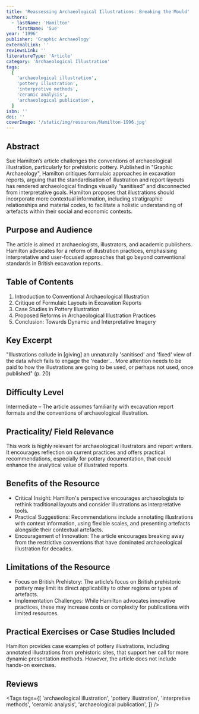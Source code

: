 ```yaml
---
title: 'Reassessing Archaeological Illustrations: Breaking the Mould'
authors:
  - lastName: 'Hamilton'
    firstName: 'Sue'
year: '1996'
publisher: 'Graphic Archaeology'
externalLink: ''
reviewsLink: ''
literatureType: 'Article'
category: 'Archaeological Illustration'
tags:
  [
    'archaeological illustration',
    'pottery illustration',
    'interpretive methods',
    'ceramic analysis',
    'archaeological publication',
  ]
isbn: ''
doi: ''
coverImage: '/static/img/resources/Hamilton-1996.jpg'
---
```


## Abstract

Sue Hamilton’s article challenges the conventions of archaeological illustration, particularly for prehistoric pottery. Published in "Graphic Archaeology", Hamilton critiques formulaic approaches in excavation reports, arguing that the standardisation of illustration and report layouts has rendered archaeological findings visually “sanitised” and disconnected from interpretative goals. Hamilton proposes that illustrations should incorporate more contextual information, including stratigraphic relationships and material codes, to facilitate a holistic understanding of artefacts within their social and economic contexts.

## Purpose and Audience

The article is aimed at archaeologists, illustrators, and academic publishers. Hamilton advocates for a reform of illustration practices, emphasising interpretative and user-focused approaches that go beyond conventional standards in British excavation reports.

## Table of Contents

1. Introduction to Conventional Archaeological Illustration
2. Critique of Formulaic Layouts in Excavation Reports
3. Case Studies in Pottery Illustration
4. Proposed Reforms in Archaeological Illustration Practices
5. Conclusion: Towards Dynamic and Interpretative Imagery

## Key Excerpt

"Illustrations collude in [giving] an unnaturally 'sanitised' and 'fixed' view of the data which fails to engage the 'reader'... More attention needs to be paid to how the illustrations are going to be used, or perhaps not used, once published" (p. 20)

## Difficulty Level

Intermediate – The article assumes familiarity with excavation report formats and the conventions of archaeological illustration.

## Practicality/ Field Relevance

This work is highly relevant for archaeological illustrators and report writers. It encourages reflection on current practices and offers practical recommendations, especially for pottery documentation, that could enhance the analytical value of illustrated reports.

## Benefits of the Resource

- Critical Insight: Hamilton's perspective encourages archaeologists to rethink traditional layouts and consider illustrations as interpretative tools.
- Practical Suggestions: Recommendations include annotating illustrations with context information, using flexible scales, and presenting artefacts alongside their contextual artefacts.
- Encouragement of Innovation: The article encourages breaking away from the restrictive conventions that have dominated archaeological illustration for decades.

## Limitations of the Resource

- Focus on British Prehistory: The article’s focus on British prehistoric pottery may limit its direct applicability to other regions or types of artefacts.
- Implementation Challenges: While Hamilton advocates innovative practices, these may increase costs or complexity for publications with limited resources.

## Practical Exercises or Case Studies Included

Hamilton provides case examples of pottery illustrations, including annotated illustrations from prehistoric sites, that support her call for more dynamic presentation methods. However, the article does not include hands-on exercises.

## Reviews

<Tags
  tags={[
    'archaeological illustration',
    'pottery illustration',
    'interpretive methods',
    'ceramic analysis',
    'archaeological publication',
  ]}
/>
